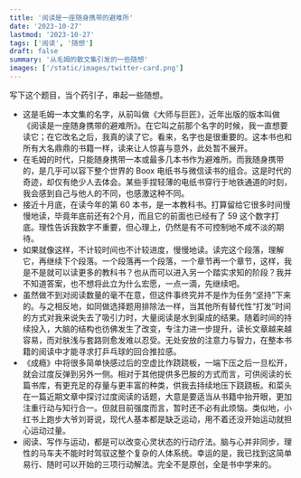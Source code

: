 ```yaml
---
title: '阅读是一座随身携带的避难所'
date: '2023-10-27'
lastmod: '2023-10-27'
tags: ['阅读', '随想']
draft: false
summary: '从毛姆的散文集引发的一些随想'
images: ['/static/images/twitter-card.png']
---
```


写下这个题目，当个药引子，串起一些随想。

- 这是毛姆一本文集的名字，从前叫做《大师与巨匠》，近年出版的版本叫做《阅读是一座随身携带的避难所》。在它叫之前那个名字的时候，我一直想要读它；在它改名之后，我真的读了它。看来，名字也是很重要的。这本书也和所有大名鼎鼎的书籍一样，读来让人惊喜与意外，此处暂不展开。
- 在毛姆的时代，只能随身携带一本或最多几本书作为避难所。而我随身携带的，是几乎可以容下整个世界的 Boox 电纸书与微信读书的组合。这是时代的奇迹，却仅有绝少人去体会。某些手捏轻薄的电纸书穿行于地铁通道的时刻，我会感到自己与他人的不同，也感激这种不同。
- 接近十月底，在读今年的第 60 本书，是一本教科书。打算留给它很多时间慢慢地读，毕竟年底前还有2个月，而且它的前面也已经有了 59 这个数字打底。理性告诉我数字不重要，但心理上，仍然是有不可控制地不咸不淡的期待。
- 如果就像这样，不计较时间也不计较进度，慢慢地读。读完这个段落，理解它，再继续下个段落。一个段落再一个段落，一个章节再一个章节，这样，我是不是就可以读更多的教科书？也从而可以进入另一个踏实求知的阶段？我并不知道答案，也不想将此立为什么宏愿，一点一滴，先继续吧。
- 虽然做不到对阅读数量的毫不在意，但这件事终究并不是作为任务“坚持”下来的。与之相反地，如同做选择题用排除法一样，当其他所有替代性“打发”时间的方式对我来说失去了吸引力时，大量阅读是水到渠成的结果。随着时间的持续投入，大脑的结构也彷佛发生了改变，专注力进一步提升，读长文章越来越容易，而对肤浅与套路则愈发难以忍受。无处安放的注意力与智力，在整本书籍的阅读中才能寻求打乒乓球的回合推拉感。
- 《成瘾》中将很多简单快感过后的空虚比作跷跷板，一端下压之后一旦松开，就会过度反弹到另外一侧。相对于其他提供多巴胺的方式而言，可供阅读的长篇书库，有更充足的存量与更丰富的种类，供我去持续地压下跷跷板。和菜头在一篇近期文章中探讨过度阅读的话题，大意是要适当从书籍中抬开眼，更加注重行动与知行合一。但就目前强度而言，暂时还不必有此烦恼。类似地，小红书上跑步大爷刘哥说，现代人基本都是缺乏运动，用不着还没开始运动就担心运动过量。
- 阅读、写作与运动，都是可以改变心灵状态的行动疗法。脑与心并非同步，理性的马车夫不能时时驾驭这整个复杂的人体系统。幸运的是，我已找到这简单易行、随时可以开始的三项行动解法。完全不是原创，全是书中学来的。
